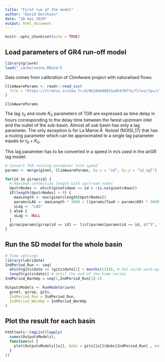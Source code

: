 ```yaml
---
title: "First run of the model"
author: "David Dorchies"
date: "20 mai 2020"
output: html_document
---
```


```r
knitr::opts_chunk$set(echo = TRUE)
```

## Load parameters of GR4 run-off model

```r
library(griwrm)
load("_cache/seine.RData")
```

Data comes from calibration of ClimAware project with naturalised flows.

```r
ClimAwareParams <- readr::read_csv(
  file = "https://stratus.irstea.fr/d/0b18e688851a45478f7a/files/?p=/climaware_hydro/Ident_NAT_P0P0.txt&dl=1"
)

ClimAwareParams
```

The lag $\tau_0$ and route $K_0$ parameters of TGR are expressed as time delay in hours corresponding to the delay time between the farest upstream inlet and the outlet of the sub-basin. 
Almost all sub basin has only a lag parameter. The only exception is for La Marne Ã  Noisiel (NOISI_17) that has a routing parameter which can be approximated to a single lag parameter equals to $\tau_0 + K_0$.

This lag parameter has to be converted in a speed in m/s used in the airGR lag model:

```r
# Convert TGR routing parameter into speed
params <- merge(ginet, ClimAwareParams, by.x = "id", by.y = "id_sgl")

for(id in girop$id) {
  # Maximum connection length with upstream nodes
  UpstrNodes <- which(ginet$down == id & !is.na(ginet$down))
  if(length(UpstrNodes) > 0) {
    maxLength <- max(ginet$length[UpstrNodes])
    params$LAG <- maxLength * 1000 / ((params$Tau0 + params$K0) * 3600)
    sLag <- "LAG"
  } else {
    sLag <- NULL
  }
  girop$params[girop$id == id] <- list(params[params$id == id, c("S", "IGF", "KR", "T", sLag)])
}

```

## Run the SD model for the whole basin

```r
# Time settings
library(lubridate)
IndPeriod_Run <- seq(
  which(gits$date == (gits$date[1] + months(12))), # Set aside warm-up period
  length(gits$date)) # Until the end of the time series
IndPeriod_WarmUp = seq(1,IndPeriod_Run[1]-1)

OutputsModels <- RunModelGriwrm(
  ginet, girop, gits, 
  IndPeriod_Run = IndPeriod_Run, 
  IndPeriod_WarmUp = IndPeriod_WarmUp
)
```

## Plot the result for each basin

```r
htmltools::tagList(lapply(
  names(OutputsModels), 
  function(x) {
    plot(OutputsModels[[x]], Qobs = gits[[x]]$Qobs[IndPeriod_Run] , main = x)
  }
))
```






